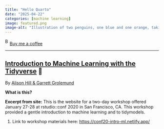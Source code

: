 ```yaml
---
title: "Hello Quarto"
date: "2025-04-22"
categories: [machine learning]
image: featured.png
image-alt: "Illustration of two penguins, one blue and one orange, taking a selfie with a selfie stick. The moon in the background looks like the Quarto logo."
---
```


<link href="https://fonts.googleapis.com/css?family=Cookie" rel="stylesheet"><a class="bmc-button" target="_blank" href="https://www.buymeacoffee.com/JoscelinRocha">![Buy me a coffee](https://cdn.buymeacoffee.com/buttons/bmc-new-btn-logo.svg){alt="Buy me a coffee" width="15" height="21"}Buy me a coffee</a>

------------------------------------------------------------------------

## [Introduction to Machine Learning with the Tidyverse](https://conf20-intro-ml.netlify.app/) 💯

By [Alison Hill & Garrett Grolemund](https://conf20-intro-ml.netlify.app/)

**What is this?**

**Excerpt from site:** This is the website for a two-day workshop offered January 27-28 at rstudio::conf 2020 in San Francisco, CA. This workshop provided a gentle introduction to machine learning and to tidymodels.

1.  Link to workshop materials here: <https://conf20-intro-ml.netlify.app/>

